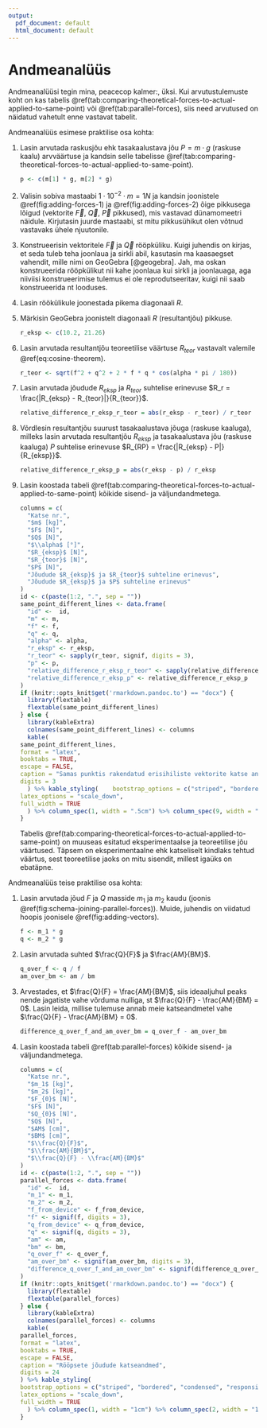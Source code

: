 ```yaml
---
output:
  pdf_document: default
  html_document: default
---
```


# Andmeanalüüs

Andmeanalüüsi tegin mina, peacecop kalmer:, üksi. Kui arvutustulemuste
koht on kas tabelis
\@ref(tab:comparing-theoretical-forces-to-actual-applied-to-same-point)
või \@ref(tab:parallel-forces), siis need arvutused on näidatud vahetult
enne vastavat tabelit.

Andmeanalüüs esimese praktilise osa kohta:

1.  Lasin arvutada raskusjõu ehk tasakaalustava jõu $P = m \cdot g$
    (raskuse kaalu) arvväärtuse ja kandsin selle tabelisse
    \@ref(tab:comparing-theoretical-forces-to-actual-applied-to-same-point).

    ```r
    p <- c(m[1] * g, m[2] * g)
    ```

2.  Valisin sobiva mastaabi $1 \cdot 10^{-2} \cdot m = 1 N$ ja kandsin
    joonistele \@ref(fig:adding-forces-1) ja \@ref(fig:adding-forces-2)
    õige pikkusega lõigud (vektorite $\overrightarrow{F}$,
    $\overrightarrow{Q}$, $\overrightarrow{P}$ pikkused), mis vastavad
    dünamomeetri näidule. Kirjutasin juurde mastaabi, st mitu
    pikkusühikut olen võtnud vastavaks ühele njuutonile.

3.  Konstrueerisin vektoritele $\overrightarrow{F}$ ja
    $\overrightarrow{Q}$ rööpküliku. Kuigi juhendis on kirjas, et seda
    tuleb teha joonlaua ja sirkli abil, kasutasin ma kaasaegset
    vahendit, mille nimi on GeoGebra [@geogebra]. Jah, ma oskan
    konstrueerida rööpkülikut nii kahe joonlaua kui sirkli ja
    joonlauaga, aga niiviisi konstrueerimise tulemus ei ole
    reprodutseeritav, kuigi nii saab konstrueerida nt looduses.

4.  Lasin röökülikule joonestada pikema diagonaali *R*.

    ```{=tex}
    \begin{figure}
    \begin{subfigure}{0.55\textwidth}
    \begin{tikzpicture}[line cap=round,line join=round,>=triangle 45,x=1cm,y=1cm]
    \begin{axis}[
    x=1cm,y=1cm,
    axis lines=middle,
    ymajorgrids=true,
    xmajorgrids=true,
    xmin=-4.448369560180092,
    xmax=4,
    ymin=-11,
    ymax=12,
    xtick={-4,-3,...,3},
    ytick={-10,-9,...,11},
    \axispapermm,
    xlabel={jõud [N]},
    ylabel={jõud [N]}]
    \clip(-4.448369560180092,-10.07662339842799) rectangle (9.148475046770661,13.444828113324013);
    \fill[line width=2pt,color=zzttqq,fill=zzttqq,fill opacity=0.10000000149011612] (0,0) -- (2.4721359549995796,7.608452130361228) -- (-0.592041817476332,10.179602569107386) -- (-3.0641777724759116,2.571150438746158) -- cycle;
    \draw [->,line width=1pt] (0,0) -- (0,-9.8182);
    \draw [->,line width=1pt] (0,0) -- (2.4721359549995796,7.608452130361228);
    \draw [->,line width=1pt] (0,0) -- (-3.0641777724759116,2.571150438746158);
    \draw [->,line width=.5pt] (-3.0641777724759116,2.571150438746158) -- (-0.592041817476332,10.179602569107386);
    \draw [line width=.5pt,color=zzttqq] (0,0)-- (2.4721359549995796,7.608452130361228);
    \draw [line width=.5pt,color=zzttqq] (2.4721359549995796,7.608452130361228)-- (-0.592041817476332,10.179602569107386);
    \draw [line width=.5pt,color=zzttqq] (-0.592041817476332,10.179602569107386)-- (-3.0641777724759116,2.571150438746158);
    \draw [line width=.5pt,color=zzttqq] (-3.0641777724759116,2.571150438746158)-- (0,0);
    \draw [->,line width=1pt] (0,0)-- (-0.592041817476332,10.179602569107386);
    \begin{scriptsize}
    \draw [fill=ududff] (0,0) circle (2.5pt);
    \draw[color=ududff] (1,0.8546729628492933) node {$O$};
    \draw [fill=ududff] (0,-9.8182) circle (2.5pt);
    \draw[color=ududff] (0.3105260522526718,-8.976891599099813) node {$C$};
    \draw[color=black] (1,-4.296439320937871) node {$\overrightarrow{P}$};
    \draw[color=black] (2,4.436918561219047) node {$\overrightarrow{Q}$};
    \draw [fill=uuuuuu] (2.4721359549995796,7.608452130361228) circle (2pt);
    \draw[color=uuuuuu] (2.7945649708302134,8.411380830943154) node {$B$};
    \draw[color=black] (-2.3500527432952856,1) node {$\overrightarrow{F}$};
    \draw [fill=uuuuuu] (-3.0641777724759116,2.571150438746158) circle (2pt);
    \draw[color=uuuuuu] (-4,3.3648596595171503) node {$A$};
    \draw [fill=uuuuuu] (-0.592041817476332,10.179602569107386) circle (2pt);
    \draw[color=uuuuuu] (-1,10.97386308379159) node {$D$};
    \draw[color=black] (0,5.718159687643265) node {$\overrightarrow{R} = 10.2$};
    \end{scriptsize}
    \end{axis}
    \end{tikzpicture}
      \caption{Esimese katse jõuvektorid on esitatud mõõtkavas 1:1.} \label{fig:adding-forces-1}
    \end{subfigure}
    \hspace{.2cm}
    \begin{subfigure}{0.45\textwidth}
    \begin{tikzpicture}[line cap=round,line join=round,>=triangle 45,x=1cm,y=1cm]
    \begin{axis}[
    x=.5cm,y=.5cm,
    axis lines=middle,
    ymajorgrids=true,
    xmajorgrids=true,
    xmin=-6,
    xmax=6,
    ymin=-22,
    ymax=24.080091226829857,
    xtick={-6,-8,...,6},
    ytick={-20,-18,...,22},
    \axispapermm,
    xlabel={jõud [N]},
    ylabel={jõud [N]}]
    \clip(-10.05208112091064,-21.228977271558005) rectangle (20.34884225865241,24.080091226829857);
    \fill[line width=2pt,color=zzttqq,fill=zzttqq,fill opacity=0.10000000149011612] (0,0) -- (4.944271909999159,15.216904260722456) -- (-0.3042003219248981,21.254580902504635) -- (-5.248472231924057,6.037676641782177) -- cycle;
    \draw [->,line width=1pt] (0,0) -- (0,-19.636);
    \draw [->,line width=1pt] (0,0) -- (4.944271909999159,15.216904260722456);
    \draw [->,line width=1pt] (0,0) -- (-5.248472231924057,6.037676641782177);
    \draw [->,line width=.5pt] (-5.248472231924057,6.037676641782177) -- (-0.3042003219248981,21.254580902504635);
    \draw [line width=.5pt,color=zzttqq] (0,0)-- (4.944271909999159,15.216904260722456);
    \draw [line width=.5pt,color=zzttqq] (4.944271909999159,15.216904260722456)-- (-0.3042003219248981,21.254580902504635);
    \draw [line width=.5pt,color=zzttqq] (-0.3042003219248981,21.254580902504635)-- (-5.248472231924057,6.037676641782177);
    \draw [line width=.5pt,color=zzttqq] (-5.248472231924057,6.037676641782177)-- (0,0);
    \draw [->,line width=1pt] (0,0)-- (-0.3042003219248981,21.254580902504635);
    \begin{scriptsize}
    \draw [fill=ududff] (0,0) circle (2.5pt);
    \draw[color=ududff] (1,1.0747770924871178) node {$O$};
    \draw [fill=ududff] (0,-19.636) circle (2.5pt);
    \draw[color=ududff] (1,-20) node {$C$};
    \draw[color=black] (1,-9.273229519402754) node {$\overrightarrow{P}$};
    \draw[color=black] (4,8.031911481271836) node {$\overrightarrow{Q}$};
    \draw [fill=uuuuuu] (4.944271909999159,15.216904260722456) circle (2pt);
    \draw[color=uuuuuu] (5.382233825636756,16.158312153885916) node {$B$};
    \draw[color=black] (-4,2.5948232614652915) node {$\overrightarrow{F}$};
    \draw [fill=uuuuuu] (-5.248472231924057,6.037676641782177) circle (2pt);
    \draw[color=uuuuuu] (-5.5,6.979571825825408) node {$A$};
    \draw [fill=uuuuuu] (-0.3042003219248981,21.254580902504635) circle (2pt);
    \draw[color=uuuuuu] (0.12053554840468864,22.23849682979861) node {$D$};
    \draw[color=black] (-0.054854394169713494,11) node {$\overrightarrow{R} = 21.26$};
    \end{scriptsize}
    \end{axis}
    \end{tikzpicture}
      \caption{Teise katse jõuvektorid on esitatud mõõtkavas 1:2.} \label{fig:adding-forces-2}
    \end{subfigure}
      \caption{Katsete jõuvektorid} \label{fig:adding-forces}
    \end{figure}
    ```

5.  Märkisin GeoGebra joonistelt diagonaali *R* (resultantjõu) pikkuse.

    ```r
    r_eksp <- c(10.2, 21.26)
    ```

6.  Lasin arvutada resultantjõu teoreetilise väärtuse $R_{teor}$
    vastavalt valemile \@ref(eq:cosine-theorem).

    ```r
    r_teor <- sqrt(f^2 + q^2 + 2 * f * q * cos(alpha * pi / 180))
    ```

7.  Lasin arvutada jõudude $R_{eksp}$ ja $R_{teor}$ suhtelise erinevuse
    $R_r = \frac{|R_{eksp} - R_{teor}|}{R_{teor}}$.

    ```r
    relative_difference_r_eksp_r_teor = abs(r_eksp - r_teor) / r_teor
    ```

8.  Võrdlesin resultantjõu suurust tasakaalustava jõuga (raskuse
    kaaluga), milleks lasin arvutada resultantjõu $R_{eksp}$ ja
    tasakaalustava jõu (raskuse kaaluga) *P* suhtelise erinevuse
    $R_{RP} = \frac{|R_{eksp} - P|}{R_{eksp}}$.

    ```r
    relative_difference_r_eksp_p = abs(r_eksp - p) / r_eksp
    ```

9.  Lasin koostada tabeli
    \@ref(tab:comparing-theoretical-forces-to-actual-applied-to-same-point)
    kõikide sisend- ja väljundandmetega.

    ```r
    columns = c(
      "Katse nr.",
      "$m$ [kg]",
      "$F$ [N]",
      "$Q$ [N]",
      "$\\alpha$ [°]",
      "$R_{eksp}$ [N]",
      "$R_{teor}$ [N]",
      "$P$ [N]",
      "Jõudude $R_{eksp}$ ja $R_{teor}$ suhteline erinevus",
      "Jõudude $R_{eksp}$ ja $P$ suhteline erinevus"
    )
    id <- c(paste(1:2, ".", sep = ""))
    same_point_different_lines <- data.frame(
      "id" <-  id,
      "m" <- m,
      "f" <- f,
      "q" <- q,
      "alpha" <- alpha,
      "r_eksp" <- r_eksp,
      "r_teor" <- sapply(r_teor, signif, digits = 3),
      "p" <- p,
      "relative_difference_r_eksp_r_teor" <- sapply(relative_difference_r_eksp_r_teor, signif, digits = 3),
      "relative_difference_r_eksp_p" <- relative_difference_r_eksp_p
    )
    if (knitr::opts_knit$get('rmarkdown.pandoc.to') == "docx") {
      library(flextable)
      flextable(same_point_different_lines)
    } else {
      library(kableExtra)
      colnames(same_point_different_lines) <- columns
      kable(
    same_point_different_lines,
    format = "latex",
    booktabs = TRUE,
    escape = FALSE,
    caption = "Samas punktis rakendatud erisihiliste vektorite katse andmed. Paremaks ülevaatlikkuseks on väärtused vajadusel ümardatud kolme tüvenumbrini",
    digits = 3
      ) %>% kable_styling(    bootstrap_options = c("striped", "bordered", "condensed", "responsive", "hover"),
    latex_options = "scale_down",
    full_width = TRUE
      ) %>% column_spec(1, width = ".5cm") %>% column_spec(9, width = "2cm") %>% column_spec(10, width = "2cm")
    }
    ```
    
    Tabelis \@ref(tab:comparing-theoretical-forces-to-actual-applied-to-same-point) on muuseas esitatud eksperimentaalse ja teoreetilise jõu väärtused. Täpsem on eksperimentaalne ehk katseliselt kindlaks tehtud väärtus, sest teoreetilise jaoks on mitu sisendit, millest igaüks on ebatäpne.

Andmeanalüüs teise praktilise osa kohta:

1.  Lasin arvutada jõud *F* ja *Q* masside $m_1$ ja $m_2$ kaudu (joonis
    \@ref(fig:schema-joining-parallel-forces)). Muide, juhendis on
    viidatud hoopis joonisele \@ref(fig:adding-vectors).

    ```r
    f <- m_1 * g
    q <- m_2 * g
    ```

2.  Lasin arvutada suhted $\frac{Q}{F}$ ja $\frac{AM}{BM}$.

    ```r
    q_over_f <- q / f
    am_over_bm <- am / bm
    ```

3.  Arvestades, et $\frac{Q}{F} = \frac{AM}{BM}$, siis ideaaljuhul peaks
    nende jagatiste vahe võrduma nulliga, st
    $\frac{Q}{F} - \frac{AM}{BM} = 0$. Lasin leida, millise tulemuse
    annab meie katseandmetel vahe $\frac{Q}{F} - \frac{AM}{BM} = 0$.

    ```r
    difference_q_over_f_and_am_over_bm = q_over_f - am_over_bm
    ```

4.  Lasin koostada tabeli \@ref(tab:parallel-forces) kõikide sisend- ja
    väljundandmetega.

    ```r
    columns = c(
      "Katse nr.",
      "$m_1$ [kg]",
      "$m_2$ [kg]",
      "$F_{0}$ [N]",
      "$F$ [N]",
      "$Q_{0}$ [N]",
      "$Q$ [N]",
      "$AM$ [cm]",
      "$BM$ [cm]",
      "$\\frac{Q}{F}$",
      "$\\frac{AM}{BM}$",
      "$\\frac{Q}{F} - \\frac{AM}{BM}$"
    )
    id <- c(paste(1:2, ".", sep = ""))
    parallel_forces <- data.frame(
      "id" <-  id,
      "m_1" <- m_1,
      "m_2" <- m_2,
      "f_from_device" <- f_from_device,
      "f" <- signif(f, digits = 3),
      "q_from_device" <- q_from_device,
      "q" <- signif(q, digits = 3),
      "am" <- am,
      "bm" <- bm,
      "q_over_f" <- q_over_f,
      "am_over_bm" <- signif(am_over_bm, digits = 3),
      "difference_q_over_f_and_am_over_bm" <- signif(difference_q_over_f_and_am_over_bm, digits = 3)
    )
    if (knitr::opts_knit$get('rmarkdown.pandoc.to') == "docx") {
      library(flextable)
      flextable(parallel_forces)
    } else {
      library(kableExtra)
      colnames(parallel_forces) <- columns
      kable(
    parallel_forces,
    format = "latex",
    booktabs = TRUE,
    escape = FALSE,
    caption = "Rööpsete jõudude katseandmed",
    digits = 24
    ) %>% kable_styling(
    bootstrap_options = c("striped", "bordered", "condensed", "responsive", "hover"),
    latex_options = "scale_down",
    full_width = TRUE
      ) %>% column_spec(1, width = "1cm") %>% column_spec(2, width = "1.5cm") %>% column_spec(3, width = "1.2cm") %>% column_spec(4, width = "1.4cm") %>% column_spec(5, width = "1.6cm") %>% column_spec(6, width = "1.5cm") %>% column_spec(7, width = "2cm") %>% column_spec(8, width = ".8cm") %>% column_spec(9, width = "1.5cm") %>% column_spec(10, width = "2cm") %>% column_spec(11, width = "2cm")
    }
    ```
